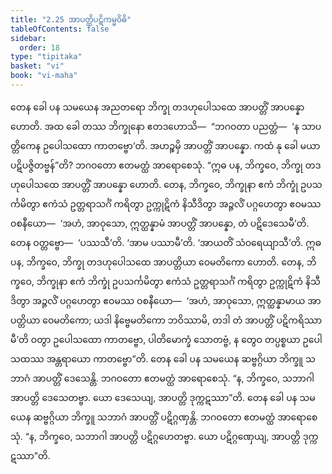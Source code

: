 ```yaml
---
title: "2.25 အာပတ္တိပဋိကမ္မဝိဓိ"
tableOfContents: false
sidebar:
  order: 18
type: "tipitaka"
basket: "vi"
book: "vi-maha"
---
```



<DynamicBreadcrumb />

<Division number="169" book="vi-maha">

<Paragraph number="709" book="vi-maha">
တေန ခေါ ပန သမယေန အညတရော ဘိက္ခု တဒဟုပေါသထေ အာပတ္တိံ အာပန္နော ဟောတိ. အထ ခေါ တဿ ဘိက္ခုနော ဧတဒဟောသိ—  “ဘဂဝတာ ပညတ္တံ—  ‘န သာပတ္တိကေန ဥပေါသထော ကာတဗ္ဗော’တိ. အဟဉ္စမှိ အာပတ္တိံ အာပန္နော. ကထံ နု ခေါ မယာ ပဋိပဇ္ဇိတဗ္ဗန်”တိ? ဘဂဝတော ဧတမတ္ထံ အာရောစေသုံ.
</Paragraph>

<Paragraph number="710" book="vi-maha">
“ဣဓ ပန, ဘိက္ခဝေ, ဘိက္ခု တဒဟုပေါသထေ အာပတ္တိံ အာပန္နော ဟောတိ. တေန, ဘိက္ခဝေ, ဘိက္ခုနာ ဧကံ ဘိက္ခုံ ဥပသင်္ကမိတွာ ဧကံသံ ဥတ္တရာသင်္ဂံ ကရိတွာ ဥက္ကုဋိကံ နိသီဒိတွာ အဉ္ဇလိံ ပဂ္ဂဟေတွာ ဧဝမဿ ဝစနီယော—  ‘အဟံ, အာဝုသော, ဣတ္ထန္နာမံ အာပတ္တိံ အာပန္နော, တံ ပဋိဒေသေမီ’တိ. တေန ဝတ္တဗ္ဗော—  ‘ပဿသီ’တိ. ‘အာမ ပဿာမီ’တိ. ‘အာယတိံ သံဝရေယျာသီ’တိ.
</Paragraph>

<Paragraph number="711" book="vi-maha">
ဣဓ ပန, ဘိက္ခဝေ, ဘိက္ခု တဒဟုပေါသထေ အာပတ္တိယာ ဝေမတိကော ဟောတိ. တေန, ဘိက္ခဝေ, ဘိက္ခုနာ ဧကံ ဘိက္ခုံ ဥပသင်္ကမိတွာ ဧကံသံ ဥတ္တရာသင်္ဂံ ကရိတွာ ဥက္ကုဋိကံ နိသီဒိတွာ အဉ္ဇလိံ ပဂ္ဂဟေတွာ ဧဝမဿ ဝစနီယော—  ‘အဟံ, အာဝုသော, ဣတ္ထန္နာမာယ အာပတ္တိယာ ဝေမတိကော; ယဒါ နိဗ္ဗေမတိကော ဘဝိဿာမိ, တဒါ တံ အာပတ္တိံ ပဋိကရိဿာမီ’တိ ဝတွာ ဥပေါသထော ကာတဗ္ဗော, ပါတိမောက္ခံ သောတဗ္ဗံ, န တွေဝ တပ္ပစ္စယာ ဥပေါသထဿ အန္တရာယော ကာတဗ္ဗော”တိ.
</Paragraph>

<Paragraph number="712" book="vi-maha">
တေန ခေါ ပန သမယေန ဆဗ္ဗဂ္ဂိယာ ဘိက္ခူ သဘာဂံ အာပတ္တိံ ဒေသေန္တိ. ဘဂဝတော ဧတမတ္ထံ အာရောစေသုံ. “န, ဘိက္ခဝေ, သဘာဂါ အာပတ္တိ ဒေသေတဗ္ဗာ. ယော ဒေသေယျ, အာပတ္တိ ဒုက္ကဋဿာ”တိ.
</Paragraph>

<Paragraph number="713" book="vi-maha">
တေန ခေါ ပန သမယေန ဆဗ္ဗဂ္ဂိယာ ဘိက္ခူ သဘာဂံ အာပတ္တိံ ပဋိဂ္ဂဏှန္တိ. ဘဂဝတော ဧတမတ္ထံ အာရောစေသုံ. “န, ဘိက္ခဝေ, သဘာဂါ အာပတ္တိ ပဋိဂ္ဂဟေတဗ္ဗာ. ယော ပဋိဂ္ဂဏှေယျ, အာပတ္တိ ဒုက္ကဋဿာ”တိ.
</Paragraph>
</Division>